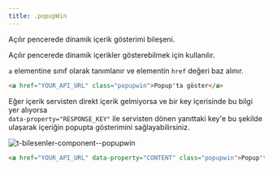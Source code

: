 ```yaml
---
title: .popupWin
---
```

Açılır pencerede dinamik içerik gösterimi bileşeni.

Açılır pencerede dinamik içerikler gösterebilmek için kullanılır. 
<div class="mb-2">
    <code>a</code> elementine  sınıf olarak tanımlanır ve elementin <code>href</code> değeri baz alınır.
</div>

```html title="Örnek kullanım" 
<a href="YOUR_API_URL" class="popupwin">Popup'ta göster</a>
```

<div class="mb-1">
    Eğer içerik servisten direkt içerik gelmiyorsa ve bir key içerisinde bu bilgi yer alıyorsa 
</div>
<div class="mb-2">
    <code>data-property="RESPONSE_KEY"</code> ile servisten dönen yanıttaki key'e bu şekilde ulaşarak 
    içeriğin popupta gösterimini sağlayabilirsiniz.
</div>

![t-bilesenler-component--popupwin](http://localhost:3000/img/doc/t-bilesenler-component--popupwin.png)

```html title="Örnek kullanım" 
<a href="YOUR_API_URL" data-property="CONTENT" class="popupwin">Popup'ta göster</a>
```

